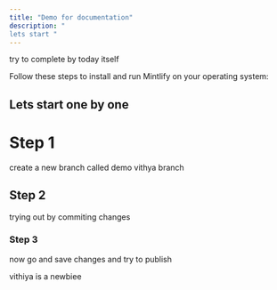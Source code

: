 ```yaml
---
title: "Demo for documentation"
description: " 
lets start "
---
```


<Warning>
  try to complete by today itself
</Warning>

Follow these steps to install and run Mintlify on your operating system:

## **Lets start one by one**

# Step 1

create a new branch called demo vithya branch

## Step 2 

trying out by commiting changes

### Step 3 

now go and save changes and try to publish

<CardGroup cols={2}>
  <Card title="who is vithya" icon="sparkles">
    vithiya is a newbiee
  </Card>
</CardGroup>

## 